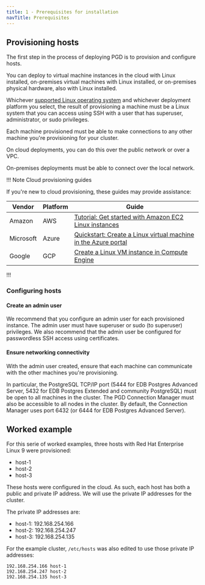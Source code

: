 ```yaml
---
title: 1 - Prerequisites for installation
navTitle: Prerequisites
---
```


## Provisioning hosts

The first step in the process of deploying PGD is to provision and configure hosts.

You can deploy to virtual machine instances in the cloud with Linux installed, on-premises virtual machines with Linux installed, or on-premises physical hardware, also with Linux installed. 

Whichever [supported Linux operating system](https://www.enterprisedb.com/resources/platform-compatibility#bdr) and whichever deployment platform you select, the result of provisioning a machine must be a Linux system that you can access using SSH with a user that has superuser, administrator, or sudo privileges.

Each machine provisioned must be able to make connections to any other machine you're provisioning for your cluster.

On cloud deployments, you can do this over the public network or over a VPC.

On-premises deployments must be able to connect over the local network.

!!! Note Cloud provisioning guides

If you're new to cloud provisioning, these guides may provide assistance:

  Vendor | Platform | Guide
  ------ | -------- | ------
  Amazon | AWS      | [Tutorial: Get started with Amazon EC2 Linux instances](https://docs.aws.amazon.com/AWSEC2/latest/UserGuide/EC2_GetStarted.html)
  Microsoft | Azure | [Quickstart: Create a Linux virtual machine in the Azure portal](https://learn.microsoft.com/en-us/azure/virtual-machines/linux/quick-create-portal?tabs=ubuntu)
  Google | GCP | [Create a Linux VM instance in Compute Engine](https://cloud.google.com/compute/docs/create-linux-vm-instance)

!!!

### Configuring hosts

#### Create an admin user

We recommend that you configure an admin user for each provisioned instance. 
The admin user must have superuser or sudo (to superuser) privileges.
We also recommend that the admin user be configured for passwordless SSH access using certificates. 

#### Ensure networking connectivity

With the admin user created, ensure that each machine can communicate with the other machines you're provisioning.

In particular, the PostgreSQL TCP/IP port (5444 for EDB Postgres Advanced
Server, 5432 for EDB Postgres Extended and community PostgreSQL) must be open
to all machines in the cluster. The PGD Connection Manager must also be 
accessible to all nodes in the cluster. By default, the Connection Manager uses port 6432 (or 6444 for EDB Postgres Advanced Server).

## Worked example

For this serie of worked examples, three hosts with Red Hat Enterprise Linux 9 were provisioned:

* host-1
* host-2
* host-3

These hosts were configured in the cloud. As such, each host has both a public and private IP address. We will use the private IP addresses for the cluster.

The private IP addresses are:
* host-1: 192.168.254.166
* host-2: 192.168.254.247
* host-3: 192.168.254.135


For the example cluster, `/etc/hosts` was also edited to use those private IP addresses:

```text
192.168.254.166 host-1
192.168.254.247 host-2
192.168.254.135 host-3
```
